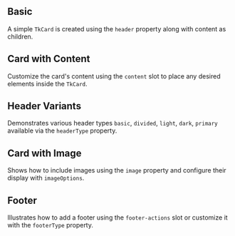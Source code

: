 
## Basic

A simple `TkCard` is created using the `header` property along with content as children.

<Basic />

## Card with Content

Customize the card's content using the `content` slot to place any desired elements inside the `TkCard`.

<CardWithContent />

## Header Variants

Demonstrates various header types `basic`, `divided`, `light`, `dark`, `primary` available via the `headerType` property.

<CardWithHeaderMode />

## Card with Image

Shows how to include images using the `image` property and configure their display with `imageOptions`.

<CardWithImage />

## Footer

Illustrates how to add a footer using the `footer-actions` slot or customize it with the `footerType` property.

<CardWithFooter />